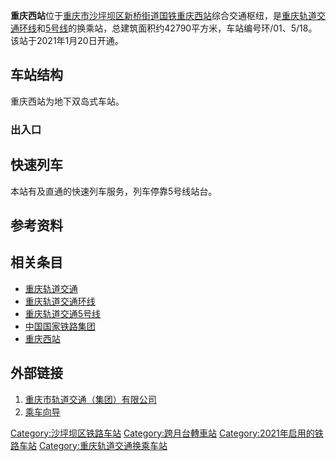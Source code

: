 {{Infobox station
|name=重庆西站
|eng_name=Chongqing West Station
|linecolour={{重庆轨道交通颜色|0}}
|linecolour2={{重庆轨道交通颜色|5}}
|image=CRT Chongqing West - instructions sign at concourse.jpg
|caption=站厅
|code={{重庆轨道交通车站编号||0|0|1}} {{重庆轨道交通车站编号||5|1|8}}
|country={{PRC}}
|borough=[[重庆市|重庆市]][[沙坪坝区|沙坪坝区]][[新桥街道_(重庆市)|新桥街道]]
|address=重庆西站
|connections={{rint|cn|rail}}[[重庆西站|重庆西站]]
|coordinates={{coord|29.502772|106.43536|display=inline,title}}
|owned=[[重庆市轨道交通（集团）有限公司|重庆市轨道交通（集团）有限公司]]、[[中国铁路成都局集团有限公司|中国铁路成都局集团有限公司]]
|operator=[[重庆市轨道交通（集团）有限公司|重庆市轨道交通（集团）有限公司]]
|line={{重庆轨道交通线路名|0|narrow|long}}<br>{{重庆轨道交通线路名|5|narrow|long}}
|levels=2层
|interchange=同台换乘
|type=地下车站
|platform=2座[[岛式站台|岛式站台]]
|tracks=4条
|exits=4个
|opened={{重庆轨道交通线路名|0|narrow|no}}：2021年1月20日<ref name="opened">{{cite web|url=https://weibo.com/2152519810/JDSIjoXoD|title=【地铁环线二郎~重庆西站~重庆图书馆、5号线石桥铺~跳磴20日开通】|date=2021-01-19}}</ref><br>
{{重庆轨道交通线路名|5|narrow|no}}：2021年1月20日<ref name="opened" />
|services={{adjacent stations|system=重庆轨道交通
|line1=0|left1=华龙|right1=上桥
|line2=5|type2=s|left2=凤西路|right2=华岩寺
|line3=5|type3=e|left3=上桥|note-left3=直通{{lnl|重庆轨道交通|0}}{{sup|✝}}|right3=金建路
|note-row3={{small|{{sup|✝}} 列车于本站跨线时交换上下行方向}}
}}
|timetable={{车站首末班时刻|重庆轨道交通|重庆西站}}
}}
'''重庆西站'''位于[[重庆市|重庆市]][[沙坪坝区|沙坪坝区]][[新桥街道_(重庆市)|新桥街道]][[中国国家铁路集团|国铁]][[重庆西站|重庆西站]]综合交通枢纽，是[[重庆轨道交通|重庆轨道交通]][[重庆轨道交通环线|环线]]和[[重庆轨道交通5号线|5号线]]的换乘站，总建筑面积约42790平方米，车站编号环/01、5/18。该站于2021年1月20日开通。

== 车站结构 ==
重庆西站为地下双岛式车站。
{{城轨车站结构
|floor1=B2|label1A=站厅|text1A={{重庆轨道交通设施列表|票务|出口|无障碍电梯}}
|floor2=B3|label2A=站台|text2A={{重庆轨道交通设施列表|无障碍电梯|无障碍卫生间}}
 |map2A={{PlatformMap|I|system=重庆轨道交通|switchR1=24XVR+XVR2f|line1=5|inverse1=true|next1=华岩寺|line2=0|orien2=left|next2=华龙}}
 {{PlatformMap|I|system=重庆轨道交通|switchR1=13XVR+XVR1g|line1=0|orien1=right|next1=上桥|line2=5|inverse2=true|next2=凤西路}}}}
{{gallery
|File:重庆轨交5号线重庆西站.jpg|5号线站台
|File:重庆轨交重庆西站进站口 01.jpg|站厅
|File:重庆轨交重庆西站进站口 02.jpg|站厅
}}

=== 出入口 ===

{{重庆轨道交通出口列表|allopen=1|
{{重庆轨道交通出口|1||{{hlist|地面广场|铁路进站口|铁路售票处}}}}
{{重庆轨道交通出口|2||{{hlist|地面广场|铁路进站口|铁路售票处}}}}
{{重庆轨道交通出口|3||{{hlist|地面广场|铁路进站口|铁路售票处}}}}
{{重庆轨道交通出口|4||{{hlist|地面广场|铁路进站口|铁路售票处}}}}
}}

== 快速列车 ==

本站有{{lnl|重庆轨道交通|5}}及{{lnl|重庆轨道交通|0}}直通{{lnl|重庆轨道交通|4}}的快速列车服务，列车停靠5号线站台。

{{车站附加时刻表|重庆轨道交通|重庆西站}}

== 参考资料 ==
{{reflist}}

== 相关条目 ==
{{commonscat}}

*[[重庆轨道交通|重庆轨道交通]]
*[[重庆轨道交通环线|重庆轨道交通环线]]
*[[重庆轨道交通5号线|重庆轨道交通5号线]]
*[[中国国家铁路集团|中国国家铁路集团]]
*[[重庆西站|重庆西站]]

== 外部链接 ==
#[http://www.cqmetro.cn 重庆市轨道交通（集团）有限公司] {{Wayback|url=http://www.cqmetro.cn/ |date=20160623110738 }}
#[https://www.cqmetro.cn/yyfw/ccxd/default_1.shtml 乘车向导] {{Wayback|url=https://www.cqmetro.cn/yyfw/ccxd/default_1.shtml |date=20210506025220 }}

{{重庆轨道交通站点|0=1|5=1}}
[[Category:沙坪坝区铁路车站|Category:沙坪坝区铁路车站]]
[[Category:跨月台轉車站|Category:跨月台轉車站]]
[[Category:2021年启用的铁路车站|Category:2021年启用的铁路车站]]
[[Category:重庆轨道交通换乘车站|Category:重庆轨道交通换乘车站]]